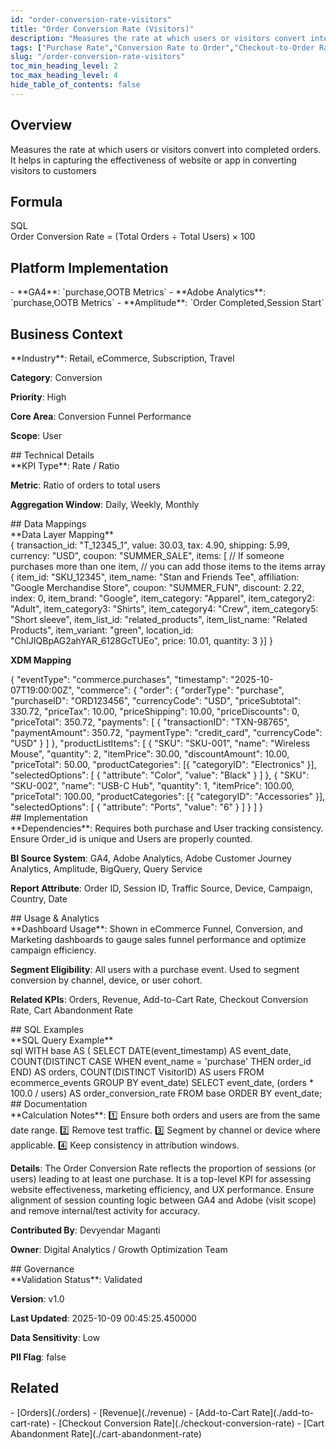 ```yaml
---
id: "order-conversion-rate-visitors"
title: "Order Conversion Rate (Visitors)"
description: "Measures the rate at which users or visitors convert into completed orders. It helps in capturing the effectiveness of website or app in converting visitors to customers"
tags: ["Purchase Rate","Conversion Rate to Order","Checkout-to-Order Rate","Retail","eCommerce","Subscription","Travel","Conversion"]
slug: "/order-conversion-rate-visitors"
toc_min_heading_level: 2
toc_max_heading_level: 4
hide_table_of_contents: false
---
```



<SubmitNewButton section="kpis" />

<div class="mui-section">
<h2>Overview</h2>
<div class="mui-overview">Measures the rate at which users or visitors convert into completed orders. It helps in capturing the effectiveness of website or app in converting visitors to customers</div>
</div>

<div class="mui-section">
<h2>Formula</h2>
<div class="mui-code-label">SQL</div>
<div class="mui-code-block">Order Conversion Rate = (Total Orders ÷ Total Users) × 100</div>
</div>

<div class="mui-section">
<h2>Platform Implementation</h2>
- **GA4**: `purchase,OOTB Metrics`
- **Adobe Analytics**: `purchase,OOTB Metrics`
- **Amplitude**: `Order Completed,Session Start`
</div>

## Business Context

<div class="mui-section">
**Industry**: Retail, eCommerce, Subscription, Travel

**Category**: Conversion

**Priority**: High

**Core Area**: Conversion Funnel Performance

**Scope**: User
</div>
## Technical Details

<div class="mui-section">
**KPI Type**: Rate / Ratio

**Metric**: Ratio of orders to total users

**Aggregation Window**: Daily, Weekly, Monthly
</div>
## Data Mappings

<div class="mui-section">
**Data Layer Mapping**

<div class="mui-code-block" data-language="json">&#123;
        transaction_id: &quot;T_12345_1&quot;,
        value: 30.03,
        tax: 4.90,
        shipping: 5.99,
        currency: &quot;USD&quot;,
        coupon: &quot;SUMMER_SALE&quot;,
        items: [
        // If someone purchases more than one item,
        // you can add those items to the items array
         &#123;
          item_id: &quot;SKU_12345&quot;,
          item_name: &quot;Stan and Friends Tee&quot;,
          affiliation: &quot;Google Merchandise Store&quot;,
          coupon: &quot;SUMMER_FUN&quot;,
          discount: 2.22,
          index: 0,
          item_brand: &quot;Google&quot;,
          item_category: &quot;Apparel&quot;,
          item_category2: &quot;Adult&quot;,
          item_category3: &quot;Shirts&quot;,
          item_category4: &quot;Crew&quot;,
          item_category5: &quot;Short sleeve&quot;,
          item_list_id: &quot;related_products&quot;,
          item_list_name: &quot;Related Products&quot;,
          item_variant: &quot;green&quot;,
          location_id: &quot;ChIJIQBpAG2ahYAR_6128GcTUEo&quot;,
          price: 10.01,
          quantity: 3
        &#125;]
    &#125;</div>

**XDM Mapping**

<div class="mui-code-block" data-language="json">&#123;
  &quot;eventType&quot;: &quot;commerce.purchases&quot;,
  &quot;timestamp&quot;: &quot;2025-10-07T19:00:00Z&quot;,
  &quot;commerce&quot;: &#123;
    &quot;order&quot;: &#123;
      &quot;orderType&quot;: &quot;purchase&quot;,
      &quot;purchaseID&quot;: &quot;ORD123456&quot;,
      &quot;currencyCode&quot;: &quot;USD&quot;,
      &quot;priceSubtotal&quot;: 330.72,
      &quot;priceTax&quot;: 10.00,
      &quot;priceShipping&quot;: 10.00,
      &quot;priceDiscounts&quot;: 0,
      &quot;priceTotal&quot;: 350.72,
      &quot;payments&quot;: [
        &#123;
          &quot;transactionID&quot;: &quot;TXN-98765&quot;,
          &quot;paymentAmount&quot;: 350.72,
          &quot;paymentType&quot;: &quot;credit_card&quot;,
          &quot;currencyCode&quot;: &quot;USD&quot;
        &#125;
      ]
    &#125;,
    &quot;productListItems&quot;: [
      &#123;
        &quot;SKU&quot;: &quot;SKU-001&quot;,
        &quot;name&quot;: &quot;Wireless Mouse&quot;,
        &quot;quantity&quot;: 2,
        &quot;itemPrice&quot;: 30.00,
        &quot;discountAmount&quot;: 10.00,
        &quot;priceTotal&quot;: 50.00,
        &quot;productCategories&quot;: [&#123; &quot;categoryID&quot;: &quot;Electronics&quot; &#125;],
        &quot;selectedOptions&quot;: [
          &#123; &quot;attribute&quot;: &quot;Color&quot;, &quot;value&quot;: &quot;Black&quot; &#125;
        ]
      &#125;,
      &#123;
        &quot;SKU&quot;: &quot;SKU-002&quot;,
        &quot;name&quot;: &quot;USB-C Hub&quot;,
        &quot;quantity&quot;: 1,
        &quot;itemPrice&quot;: 100.00,
        &quot;priceTotal&quot;: 100.00,
        &quot;productCategories&quot;: [&#123; &quot;categoryID&quot;: &quot;Accessories&quot; &#125;],
        &quot;selectedOptions&quot;: [
          &#123; &quot;attribute&quot;: &quot;Ports&quot;, &quot;value&quot;: &quot;6&quot; &#125;
        ]
      &#125;
    ]
  &#125;</div>
</div>
## Implementation

<div class="mui-section">
**Dependencies**: Requires both purchase and User tracking consistency. Ensure Order_id is unique and Users are properly counted.

**BI Source System**: GA4, Adobe Analytics, Adobe Customer Journey Analytics, Amplitude, BigQuery, Query Service

**Report Attribute**: Order ID, Session ID, Traffic Source, Device, Campaign, Country, Date
</div>
## Usage & Analytics

<div class="mui-section">
**Dashboard Usage**: Shown in eCommerce Funnel, Conversion, and Marketing dashboards to gauge sales funnel performance and optimize campaign efficiency.

**Segment Eligibility**: All users with a purchase event. Used to segment conversion by channel, device, or user cohort.

**Related KPIs**: Orders, Revenue, Add-to-Cart Rate, Checkout Conversion Rate, Cart Abandonment Rate
</div>
## SQL Examples

<div class="mui-section">
**SQL Query Example**

<div class="mui-code-block" data-language="sql">sql
WITH base AS (
 SELECT DATE(event_timestamp) AS event_date, 
 COUNT(DISTINCT CASE WHEN event_name = &#x27;purchase&#x27; THEN order_id END) AS orders, 
 COUNT(DISTINCT VisitorID) AS users
 FROM ecommerce_events
 GROUP BY event_date)
SELECT event_date, 
 (orders * 100.0 / users) AS order_conversion_rate
FROM base
ORDER BY event_date;</div>
</div>
## Documentation

<div class="mui-section">
**Calculation Notes**: 1️⃣ Ensure both orders and users are from the same date range.
2️⃣ Remove test traffic.
3️⃣ Segment by channel or device where applicable.
4️⃣ Keep consistency in attribution windows.

**Details**: The Order Conversion Rate reflects the proportion of sessions (or users) leading to at least one purchase. It is a top-level KPI for assessing website effectiveness, marketing efficiency, and UX performance. Ensure alignment of session counting logic between GA4 and Adobe (visit scope) and remove internal/test activity for accuracy.

**Contributed By**: Devyendar Maganti

**Owner**: Digital Analytics / Growth Optimization Team
</div>
## Governance

<div class="mui-section">
**Validation Status**: Validated

**Version**: v1.0

**Last Updated**: 2025-10-09 00:45:25.450000

**Data Sensitivity**: Low

**PII Flag**: false
</div>

<div class="mui-section">
<h2>Related</h2>
<div class="mui-overview">
- [Orders](./orders)
- [Revenue](./revenue)
- [Add-to-Cart Rate](./add-to-cart-rate)
- [Checkout Conversion Rate](./checkout-conversion-rate)
- [Cart Abandonment Rate](./cart-abandonment-rate)
</div>
</div>

<KpiEditorWrapper kpiId="order-conversion-rate-visitors" section="kpis" />
